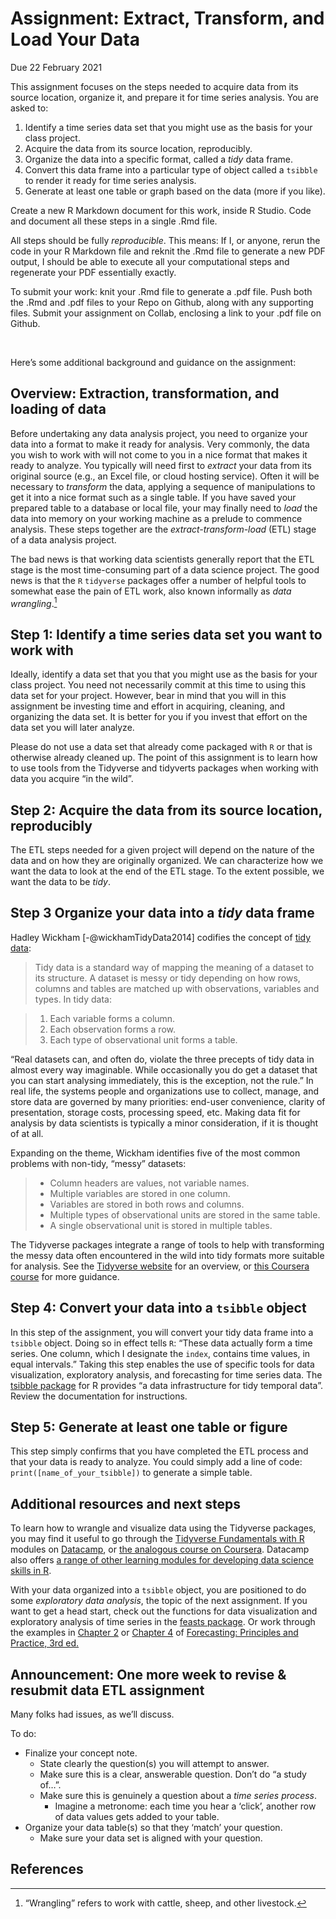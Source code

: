 # Assignment: Extract, Transform, and Load Your Data

Due  22 February 2021


This assignment focuses on the steps needed to acquire data from its source location, organize it, and prepare it for time series analysis. You are asked to:

1. Identify a time series data set that you might use as the basis for your class project.
2. Acquire the data from its source location, reproducibly.
3. Organize the data into a specific format, called a *tidy* data frame.
4. Convert this data frame into a particular type of object called a `tsibble` to render it ready for time series analysis.
5. Generate at least one table or graph based on the data (more if you like).

Create a new R Markdown document for this work, inside R Studio. Code and document all these steps in a single .Rmd file. 

All steps should be fully *reproducible*. This means: If I, or anyone, rerun the code in your R Markdown file and reknit the .Rmd file to generate a new PDF output, I should be able to execute all your computational steps and regenerate your PDF essentially exactly. 

To submit your work: knit your .Rmd file to generate a .pdf file. Push both the .Rmd and .pdf files to your Repo on Github, along with any supporting files. Submit your assignment on Collab, enclosing a link to your .pdf file on Github. 

\ \ 

Here's some additional background and guidance on the assignment:


## Overview: Extraction, transformation, and loading of data

Before undertaking any data analysis project, you need to organize your data into a format to make it ready for analysis. Very commonly, the data you wish to work with will not come to you in a nice format that makes it ready to analyze. You typically will need first to *extract* your data from its original source (e.g., an Excel file, or cloud hosting service). Often it will be necessary to *transform* the data, applying a sequence of manipulations to get it into a nice format such as a single table. If you have saved your prepared table to a database or local file, your may finally need to *load* the data into memory on your working machine as a prelude to commence analysis. These steps together are the *extract-transform-load* (ETL) stage of a data analysis project.

The bad news is that working data scientists generally report that the ETL stage is the most time-consuming part of a data science project. The good news is that the `R` `tidyverse` packages offer a number of helpful tools to somewhat ease the pain of ETL work, also known informally as *data wrangling*.[^1]

[^1]: "Wrangling" refers to work with cattle, sheep, and other livestock.


## Step 1: Identify a time series data set you want to work with

Ideally, identify a data set that you that you might use as the basis for your class project. You need not necessarily commit at this time to using this data set for your project. However, bear in mind that you will in this assignment be investing time and effort in acquiring, cleaning, and organizing the data set. It is better for you if you invest that effort on the data set you will later analyze.

Please do not use a data set that already come packaged with `R` or that is otherwise already cleaned up. The point of this assignment is to learn how to use tools from the Tidyverse and tidyverts packages when working with data you acquire "in the wild".

## Step 2: Acquire the data from its source location, reproducibly

The ETL steps needed for a given project will depend on the nature of the data and on how they are originally organized. We can characterize how we want the data to look at the end of the ETL stage. To the extent possible, we want the data to be *tidy*.


## Step 3 Organize your data into a *tidy* data frame

Hadley Wickham [-@wickhamTidyData2014] codifies the concept of [tidy data](https://cran.r-project.org/web/packages/tidyr/vignettes/tidy-data.html):

> Tidy data is a standard way of mapping the meaning of a dataset to its structure. A dataset is messy or tidy depending on how rows, columns and tables are matched up with observations, variables and types. In tidy data:

> 1. Each variable forms a column.
> 2. Each observation forms a row.
> 3. Each type of observational unit forms a table.

"Real datasets can, and often do, violate the three precepts of tidy data in almost every way imaginable. While occasionally you do get a dataset that you can start analysing immediately, this is the exception, not the rule." In real life, the systems people and organizations use to collect, manage, and store data are governed by many priorities: end-user convenience, clarity of presentation, storage costs, processing speed, etc. Making data fit for analysis by data scientists is typically a minor consideration, if it is thought of at all.

Expanding on the theme, Wickham identifies five of the most common problems with non-tidy, "messy" datasets: 

> * Column headers are values, not variable names.
> * Multiple variables are stored in one column.
> * Variables are stored in both rows and columns.
> * Multiple types of observational units are stored in the same table.
> * A single observational unit is stored in multiple tables.

The Tidyverse packages integrate a range of tools to help with transforming the messy data often encountered in the wild into tidy formats more suitable for analysis. See the [Tidyverse website](https://www.tidyverse.org/) for an overview, or [this Coursera course](https://www.coursera.org/specializations/tidyverse-data-science-r) for more guidance.

## Step 4: Convert your data into a `tsibble` object

In this step of the assignment, you will convert your tidy data frame into a `tsibble` object. Doing so in effect tells `R`: "These data actually form a time series. One column, which I designate the `index`, contains time values, in equal intervals." Taking this step enables the use of specific tools for data visualization, exploratory analysis, and forecasting for time series data. The [tsibble package](https://tsibble.tidyverts.org/) for R provides "a data infrastructure for tidy temporal data". Review the documentation for instructions. 


## Step 5: Generate at least one table or figure

This step simply confirms that you have completed the ETL process and that your data is ready to analyze. You could simply add a line of code: `print([name_of_your_tsibble])` to generate a simple table.


## Additional resources and next steps

To learn how to wrangle and visualize data using the Tidyverse packages, you may find it useful to go through the [Tidyverse Fundamentals with R](https://learn.datacamp.com/skill-tracks/tidyverse-fundamentals) modules on [Datacamp](https://learn.datacamp.com/), or [the analogous course on Coursera](https://www.coursera.org/specializations/tidyverse-data-science-r). Datacamp also offers [a range of other learning modules for developing data science skills in R](https://learn.datacamp.com/career-tracks/data-scientist-with-r). 

With your data organized into a `tsibble` object, you are positioned to do some *exploratory data analysis*, the topic of the next assignment. If you want to get a head start, check out the functions for data visualization and exploratory analysis of time series in the [feasts package](https://feasts.tidyverts.org/). Or work through the examples in [Chapter 2](https://otexts.com/fpp3/graphics.html) or [Chapter 4](https://otexts.com/fpp3/features.html) of [Forecasting: Principles and Practice, 3rd ed.](https://otexts.com/fpp3/) 


## Announcement: One more week to revise & resubmit data ETL assignment {-}

Many folks had issues, as we'll discuss.

To do:

* Finalize your concept note. 
  - State clearly the question(s) you will attempt to answer. 
  - Make sure this is a clear, answerable question. Don't do "a study of... ". 
  - Make sure this is genuinely a question about a *time series process*. 
    - Imagine a metronome: each time you hear a 'click', another row of data values gets added to your table.

* Organize your data table(s) so that they 'match' your question.
  - Make sure your data set is aligned with your question.




## References


